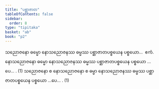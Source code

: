 ```yaml
---
title: "ပစ္ဆာဇာတ"
tableOfContents: false
sidebar:
  order: 8
type: "tipitaka"
basket: "ab"
book: "p2"
---
```



<DynamicBreadcrumb />

<Division number="25" book="p2" e="ch" v="38" p="93">

<Paragraph number="1382" book="p2">
သညောဇနော ဓမ္မော နောသညောဇနဿ ဓမ္မဿ ပစ္ဆာဇာတပစ္စယေန ပစ္စယော…  ဧကံ.
</Paragraph>

<Paragraph number="1383" book="p2">
နောသညောဇနော ဓမ္မော နောသညောဇနဿ ဓမ္မဿ ပစ္ဆာဇာတပစ္စယေန ပစ္စယော …ပေ… . (1)
</Paragraph>

<Paragraph number="1384" book="p2">
သညောဇနော စ နောသညောဇနော စ ဓမ္မာ နောသညောဇနဿ ဓမ္မဿ ပစ္ဆာဇာတပစ္စယေန ပစ္စယော …ပေ… . (1)
</Paragraph>
</Division>
